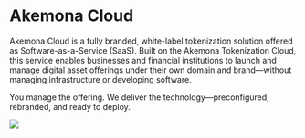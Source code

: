 # Akemona Cloud

Akemona Cloud is a fully branded, white-label tokenization solution offered as Software-as-a-Service (SaaS). Built on the Akemona Tokenization Cloud,
this service enables businesses and financial institutions to launch and manage digital asset offerings under their own domain and brand—without
managing infrastructure or developing software.

You manage the offering. We deliver the technology—preconfigured, rebranded, and ready to deploy.

<img
  src="/images/cloud-computing.svg"
  className="w-2xs md:w-xs mx-auto py-8"
  width={200}
  height={200}
/>
